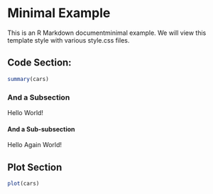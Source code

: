 # Minimal Example

This is an R Markdown documentminimal example.  We will view this template style 
with various style.css files.

## Code Section:

```r
summary(cars)
```

### And a Subsection

<div class="funs">
Hello World!
</div>

#### And a Sub-subsection

<div class="textbox">
Hello Again World!
</div>


## Plot Section

```r
plot(cars)
```

